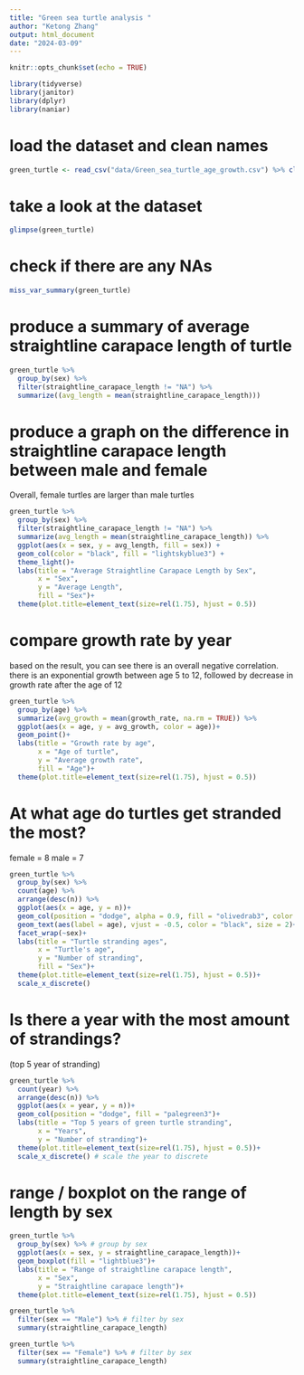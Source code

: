 ```yaml
---
title: "Green sea turtle analysis "
author: "Ketong Zhang"
output: html_document
date: "2024-03-09"
---
```


```r
knitr::opts_chunk$set(echo = TRUE)
```

```r
library(tidyverse)
library(janitor)
library(dplyr)
library(naniar)
```

# load the dataset and clean names
```r
green_turtle <- read_csv("data/Green_sea_turtle_age_growth.csv") %>% clean_names()
```

# take a look at the dataset
```r
glimpse(green_turtle)
```

# check if there are any NAs
```r
miss_var_summary(green_turtle)
```

# produce a summary of average straightline carapace length of turtle 
```r
green_turtle %>% 
  group_by(sex) %>% 
  filter(straightline_carapace_length != "NA") %>% 
  summarize((avg_length = mean(straightline_carapace_length)))
```

# produce a graph on the difference in straightline carapace length between male and female
Overall, female turtles are larger than male turtles 
```r
green_turtle %>%
  group_by(sex) %>%
  filter(straightline_carapace_length != "NA") %>% 
  summarize(avg_length = mean(straightline_carapace_length)) %>%
  ggplot(aes(x = sex, y = avg_length, fill = sex)) +
  geom_col(color = "black", fill = "lightskyblue3") +
  theme_light()+
  labs(title = "Average Straightline Carapace Length by Sex",
       x = "Sex",
       y = "Average Length",
       fill = "Sex")+
  theme(plot.title=element_text(size=rel(1.75), hjust = 0.5))
```

# compare growth rate by year
based on the result, you can see there is an overall negative correlation.
there is an exponential growth between age 5 to 12, followed by decrease in growth rate after the age of 12
```r
green_turtle %>% 
  group_by(age) %>% 
  summarize(avg_growth = mean(growth_rate, na.rm = TRUE)) %>% 
  ggplot(aes(x = age, y = avg_growth, color = age))+
  geom_point()+
  labs(title = "Growth rate by age",
       x = "Age of turtle",
       y = "Average growth rate",
       fill = "Age")+
  theme(plot.title=element_text(size=rel(1.75), hjust = 0.5))
```

# At what age do turtles get stranded the most?
female = 8
male = 7
```r
green_turtle %>% 
  group_by(sex) %>% 
  count(age) %>% 
  arrange(desc(n)) %>% 
  ggplot(aes(x = age, y = n))+
  geom_col(position = "dodge", alpha = 0.9, fill = "olivedrab3", color = "salmon4")+
  geom_text(aes(label = age), vjust = -0.5, color = "black", size = 2)+
  facet_wrap(~sex)+
  labs(title = "Turtle stranding ages",
       x = "Turtle's age",
       y = "Number of stranding",
       fill = "Sex")+
  theme(plot.title=element_text(size=rel(1.75), hjust = 0.5))+
  scale_x_discrete()
```

# Is there a year with the most amount of strandings?
(top 5 year of stranding)

```r
green_turtle %>% 
  count(year) %>% 
  arrange(desc(n)) %>% 
  ggplot(aes(x = year, y = n))+
  geom_col(position = "dodge", fill = "palegreen3")+
  labs(title = "Top 5 years of green turtle stranding",
       x = "Years",
       y = "Number of stranding")+
  theme(plot.title=element_text(size=rel(1.75), hjust = 0.5))+
  scale_x_discrete() # scale the year to discrete
```
# range / boxplot on the range of length by sex
```r
green_turtle %>% 
  group_by(sex) %>% # group by sex
  ggplot(aes(x = sex, y = straightline_carapace_length))+
  geom_boxplot(fill = "lightblue3")+
  labs(title = "Range of straightline carapace length",
       x = "Sex",
       y = "Straightline carapace length")+
  theme(plot.title=element_text(size=rel(1.75), hjust = 0.5))
```

```r
green_turtle %>% 
  filter(sex == "Male") %>% # filter by sex
  summary(straightline_carapace_length)
```

```r
green_turtle %>% 
  filter(sex == "Female") %>% # filter by sex
  summary(straightline_carapace_length)
```

